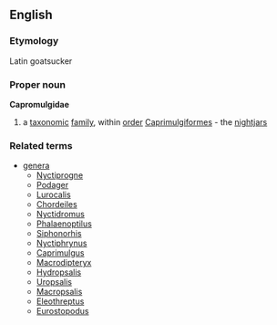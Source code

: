 ==English==
===Etymology===
Latin goatsucker
===Proper noun===
{{wikipedia}}
'''Capromulgidae'''
#a [[taxonomic]] [[family]], within [[order]] [[Caprimulgiformes]] - the [[nightjar]]s

===Related terms===
{{wikispecies}}
*[[genera]]
**[[Nyctiprogne]]
**[[Podager]]
**[[Lurocalis]]
**[[Chordeiles]]
**[[Nyctidromus]]
**[[Phalaenoptilus]]
**[[Siphonorhis]]
**[[Nyctiphrynus]]
**[[Caprimulgus]]
**[[Macrodipteryx]]
**[[Hydropsalis]]
**[[Uropsalis]]
**[[Macropsalis]]
**[[Eleothreptus]]
**[[Eurostopodus]]